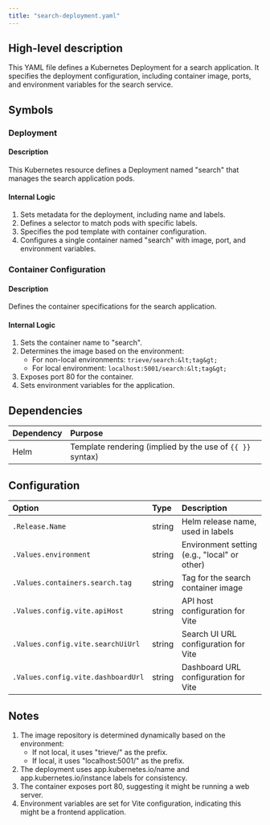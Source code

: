 ```yaml
---
title: "search-deployment.yaml"
---
```


## High-level description
This YAML file defines a Kubernetes Deployment for a search application. It specifies the deployment configuration, including container image, ports, and environment variables for the search service.

## Symbols

### Deployment
#### Description
This Kubernetes resource defines a Deployment named "search" that manages the search application pods.

#### Internal Logic
1. Sets metadata for the deployment, including name and labels.
2. Defines a selector to match pods with specific labels.
3. Specifies the pod template with container configuration.
4. Configures a single container named "search" with image, port, and environment variables.

### Container Configuration
#### Description
Defines the container specifications for the search application.

#### Internal Logic
1. Sets the container name to "search".
2. Determines the image based on the environment:
   - For non-local environments: `trieve/search:&lt;tag&gt;`
   - For local environment: `localhost:5001/search:&lt;tag&gt;`
3. Exposes port 80 for the container.
4. Sets environment variables for the application.

## Dependencies
| Dependency | Purpose |
|:-----------|:--------|
| Helm | Template rendering (implied by the use of `{{ }}` syntax) |

## Configuration
| Option | Type | Description |
|:-------|:-----|:------------|
| `.Release.Name` | string | Helm release name, used in labels |
| `.Values.environment` | string | Environment setting (e.g., "local" or other) |
| `.Values.containers.search.tag` | string | Tag for the search container image |
| `.Values.config.vite.apiHost` | string | API host configuration for Vite |
| `.Values.config.vite.searchUiUrl` | string | Search UI URL configuration for Vite |
| `.Values.config.vite.dashboardUrl` | string | Dashboard URL configuration for Vite |

## Notes
1. The image repository is determined dynamically based on the environment:
   - If not local, it uses "trieve/" as the prefix.
   - If local, it uses "localhost:5001/" as the prefix.
2. The deployment uses app.kubernetes.io/name and app.kubernetes.io/instance labels for consistency.
3. The container exposes port 80, suggesting it might be running a web server.
4. Environment variables are set for Vite configuration, indicating this might be a frontend application.